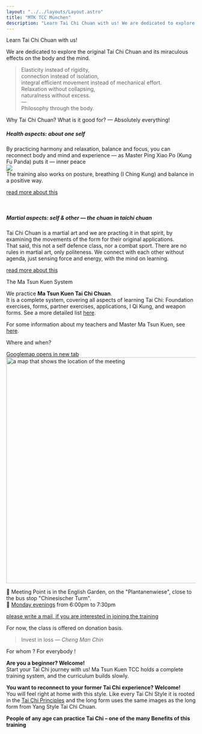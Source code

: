 ```yaml
---
layout: "../../layouts/Layout.astro"
title: "MTK TCC München"
description: "Learn Tai Chi Chuan with us! We are dedicated to explore the original Tai Chi Chuan and its miraculous effects on the body and the mind."
---
```



<CurvedHeadline tag="h2" direction="R2L" type="smile" offset="-20" class="top-[160px] sm:top-[-50px] md:top-[100px] lg:top-[500px] fill-terracotta">Learn Tai Chi Chuan with us!</CurvedHeadline>

We are dedicated to explore the original Tai Chi Chuan and its miraculous effects on the body and the mind.

<div class="block sm:h-0 h-32"></div>

> Elasticity instead of rigidity,<br />
> connection instead of isolation,<br />
> integral efficient movement instead of mechanical effort.<br />
> Relaxation without collapsing,<br />
> naturalness without excess.<br />
> —<br />
> Philosophy through the body.

<CurvedHeadline tag="h2" type="slope" direction="R2L" offset="8" class="top-[30px] sm:top-[100px] md:top-[200px]  fill-terracotta">Why Tai Chi Chuan?</CurvedHeadline>
<CurvedHeadline tag="h3" type="quarter" direction="R2L" offset="20" class="top-[-20px] sm:top-[-150px] md:top-[200px] 2xl:top-[50px] fill-lazuli">What is it good for? — Absolutely everything!</CurvedHeadline>
##### Health aspects: about one self
By practicing harmony and relaxation, balance and focus, you can reconnect body and mind and experience — as Master Ping Xiao Po (Kung Fu Panda) puts it — inner peace
<br/>
![](https://media0.giphy.com/media/v1.Y2lkPTc5MGI3NjExczE4MjU0NHJnMmp3NWQ3aTU0MmZjb3R3ZWNqYTFmNjJ2bHZweXQ1ayZlcD12MV9naWZzX3NlYXJjaCZjdD1n/jXtdnZlhK7Fbfo4Ioc/200.webp)
<br/>
The training also works on posture, breathing (I Ching Kung) and balance in a positive way.

[read more about this](./taichi#health-aspects)

<br/>

##### Martial aspects: self & other — the chuan in taichi chuan
Tai Chi Chuan is a martial art and we are practing it in that spirit, by examining the movements of the form for their original applications.
<br />That said, this not a self defence class, nor a combat sport.
There are no rules in martial art, only politeness.
We connect with each other without agenda, just sensing force and energy, with the mind on learning.

[read more about this](./taichi#martial-aspects)

<CurvedHeadline tag="h3" type="kicker" direction="R2L" offset="0" class="top-[-90px] sm:top-[-200px] xl:top-[-300px] 2xl:top-[-400px] fill-lazuli">The Ma Tsun Kuen System</CurvedHeadline>

We practice **Ma Tsun Kuen Tai Chi Chuan**. <br />It is a complete system, covering all aspects of learning Tai Chi: Foundation exercises, forms, partner exercises, applications, I Qi Kung, and weapon forms.
See a more detailed list [here](./curriculum).

For some information about my teachers and Master Ma Tsun Kuen, see [here](./about).

<CurvedHeadline tag="h2" type="frown" direction="L2R" offset="-10" class="fill-terracotta md:top-[150px] 2xl:top-[0px]">Where and when?</CurvedHeadline>

<a href="https://maps.app.goo.gl/B487KdWNx74MfPqt9" target="blank" class="tooltip">
<span class="tooltiptext">Googlemap opens in new tab</span>
<Image src={mapImage} width="600" alt="a map that shows the location of the meeting" />
</a>

📍 Meeting Point is in the English Garden, on the "Plantanenwiese", close to the bus stop "Chinesischer Turm".<br/>
📅 <u>Monday evenings</u> from 6:00pm to 7:30pm



[please write a mail, if you are interested in joining the training](#contact)

For now, the class is offered on donation basis.



> Invest in loss — *Cheng Man Chin*

<CurvedHeadline tag="h2" type="wave" direction="R2L" offset="-20" class="top-[-50px] sm:top-[-150px] md:top-[0px] lg:top-[-50px] xl:top-[-150px] 2xl:top-[-250px] fill-terracotta">For whom ? For everybody !</CurvedHeadline>

**Are you a beginner? Welcome!**<br/>
Start your Tai Chi journey with us! Ma Tsun Kuen TCC holds a complete training system, and the curriculum builds slowly.

**You want to reconnect to your former Tai Chi experience? Welcome!**<br/>
You will feel right at home with this style. Like every Tai Chi Style it is rooted in the [Tai Chi Principles](./taichi#Tai-Chi-Principles) and the long form uses the same images as the long form from Yang Style Tai Chi Chuan.

**People of any  age can practice Tai Chi – one of the many Benefits of this training**<br/>